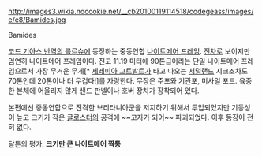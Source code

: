 http://images3.wikia.nocookie.net/__cb20100119114518/codegeass/images/e/e8/Bamides.jpg

Bamides


[[코드 기아스 반역의 를르슈]]에 등장하는 중동연합 [[나이트메어 프레임]]. [[전차]]로 보이지만 엄연히 나이트메어 프레임이다. 전고 11.19 미터에 90톤급이라는 단일 나이트메어 프레임으로서 가장 무거운 무게[* [[제레미아 고트발트]]가 타고 나오는 [[서덜랜드]] 지크조차도 70톤인데 20톤이나 더 무겁다!]를 자랑한다. 무장은 주포와 기관포, 미사일 포드. 육중한 본체에 어울리지 않게 샌드 판넬이나 호버 장치가 장착되어 있다.

본편에선 중동연합으로 진격한 브리타니아군을 저지하기 위해서 투입되었지만 기동성이 높고 크기가 작은 [[글로스터]]의 공격에 ~~고자가 되어~~ 파괴되었다. 이후 등장이 전혀 없다.


달튼의 평가: '''크기만 큰 나이트메어 짝퉁'''
